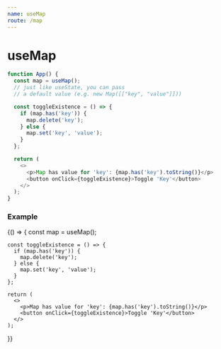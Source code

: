 ```yaml
---
name: useMap
route: /map
---
```



# useMap

```js
function App() {
  const map = useMap();
  // just like useState, you can pass
  // a default value (e.g. new Map([["key", "value"]]))

  const toggleExistence = () => {
    if (map.has('key')) {
      map.delete('key');
    } else {
      map.set('key', 'value');
    }
  };

  return (
    <>
      <p>Map has value for 'key': {map.has('key').toString()}</p>
      <button onClick={toggleExistence}>Toggle 'Key'</button>
    </>
  );
}
```

### Example

<Playground>
  {() => {
    const map = useMap();

    const toggleExistence = () => {
      if (map.has('key')) {
        map.delete('key');
      } else {
        map.set('key', 'value');
      }
    };

    return (
      <>
        <p>Map has value for 'key': {map.has('key').toString()}</p>
        <button onClick={toggleExistence}>Toggle 'Key'</button>
      </>
    ); 
  }}
</Playground>
